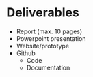 =Deliverables=
* Report (max. 10 pages)
* Powerpoint presentation
* Website/prototype
* Github
** Code
** Documentation
